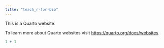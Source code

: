 ```yaml
---
title: "teach_r-for-bio"
---
```


This is a Quarto website.

To learn more about Quarto websites visit <https://quarto.org/docs/websites>.

```r
1 + 1
```
